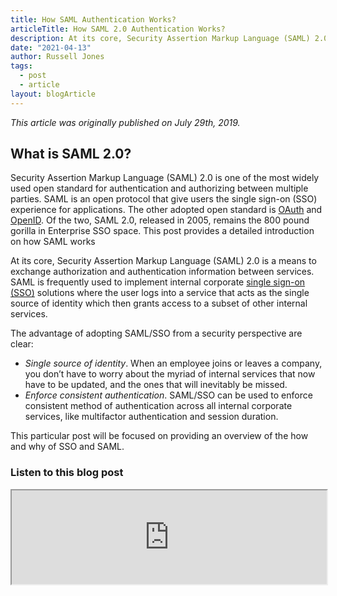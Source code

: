 ```yaml
---
title: How SAML Authentication Works?
articleTitle: How SAML 2.0 Authentication Works?
description: At its core, Security Assertion Markup Language (SAML) 2.0 is a means to exchange authorization and authentication information between services. Learn how saml works.
date: "2021-04-13"
author: Russell Jones
tags:
  - post
  - article
layout: blogArticle
---
```



_This article was originally published on July 29th, 2019._

## What is SAML 2.0?

Security Assertion Markup Language (SAML) 2.0 is one of the most widely used open standard for authentication and authorizing between
multiple parties. SAML is an open protocol that give users the single sign-on (SSO) experience for applications. The other adopted open
standard is [OAuth](https://goteleport.com/blog/how-oauth-authentication-works/) and
[OpenID](https://goteleport.com/blog/how-oidc-authentication-works/). Of the two, SAML 2.0, released in 2005, remains the 800 pound gorilla
in Enterprise SSO space. This post provides a detailed introduction on how SAML works

At its core, Security Assertion Markup Language (SAML) 2.0 is a means to
exchange authorization and authentication information between services. SAML is
frequently used to implement internal corporate [single sign-on (SSO)](https://goteleport.com/blog/kubernetes-sso-saml/) solutions
where the user logs into a service that acts as the single source of identity
which then grants access to a subset of other internal services.

The advantage of adopting SAML/SSO from a security perspective are clear:

- _Single source of identity_. When an employee joins or leaves a company,
  you don’t have to worry about the myriad of internal services that now have
  to be updated, and the ones that will inevitably be missed.
- _Enforce consistent authentication_. SAML/SSO can be used to enforce
  consistent method of authentication across all internal corporate services,
  like multifactor authentication and session duration.

This particular post will be focused on providing an overview of the how and
why of SSO and SAML.

### Listen to this blog post
<iframe
  src="https://protocol.podigee.io/5-how-saml-20-authentication-works/embed?context=external&theme=default"
  border="0"
  height="150px"
  width="100%"
/>

## SAML Terminology

Unfortunately before going any further we have to define some SAML-specific
terminology, of which a fair amount exists.

### Principal

The _principal_ is the user trying to authenticate. You can think of this as
the actual human behind the screen, for the remainder of this post, we'll
assume it's John Smith.

It is helpful to think about principal having metadata attached to it. First
name, last name, email address, etc. This metadata is also called _identity
information_ and its importance will be explained below.

### Identity Provider

An _Identity Provider_, frequently abbreviated as `IdP`, is the service that
serves as the source of identity information and authentication decision. Think
of identity providers as databases for identity information.

Identity providers authenticate principals and return
identity information to <ins>service providers</ins> (see below). A few examples of common identity providers:
Auth0, Active Directory Federation Services (ADFS), and Okta.

The industry best practice is to consolidate all user identities of an
organization in a single identity provider.

### Service Providers

_Service providers_ frequently abbreviated as `SP`, are the
services that are requesting authentication and identity information about the
principal. Service providers take authentication responses received from
identity providers and use that information to create and configure sessions.

In other words, a service provider is an application that offers a single sign
on (SSO) mechanism for its users to login and access its resources. Such
applications, in addition to knowing a principal name or email address may need
to request additional identity information about a principal, usually to implement
[role-based access control (RBAC)](https://goteleport.com/blog/access-controls/).

Examples of such applications include Github, Google Apps.
[Teleport](https://goteleport.com/), our access plane solution, is also a
service provider.

### Flows

SAML supports two different types of flows: those initiated by the service
provider and those initiated by the identity provider. In this post, we’ll
cover the common <ins>SP-initiated</ins>
flow. In SP-initiated flows, you start out at the service provider, are
redirected to the identity provider to authenticate, and are then redirected
back to the service provider.

This flow is usually initiated when a user clicks on "Login with SSO" button
or something similar.

### Bindings

_Bindings_ are the format in
which data is transferred between service providers and identity providers. The
two most popular are <ins>HTTP Redirect
Binding</ins> and <ins>HTTP POST
Binding</ins>. HTTP Redirect Bindings transfer data using HTTP redirects and
query parameters; this type of binding is typically used in authentication
requests. HTTP POST Binding transfer data using HTTP POST forms, this type of
binding is typically used in authentication responses.

In other words, bindings define _how_ the identity information about the
principal is communicated from an identity provider to a service provider.

### Assertions

_Assertions_ are statements made by the identity provider about the principal.
For example, the principal's email address and/or groups/roles the principal
may be associated with. Assertions are used by the service provider to create
and configure sessions for a principal.

In other words, assertions define _what_ identity information about the
principal is communicated from an identity provider to a service provider.

## SAML Login Flow

To illustrate how SAML Login works, we are going to use [Teleport](https://goteleport.com)
as an example of a service provider and [Auth0](https://auth0.com/) for an
identity provider.

The SAML Login flow is shown on the diagram below:

<BlogImage src="./assets/saml-sso-teleport.png" />

1. A user clicks on "Login via Auth0" button, choosing to login via Auth0 using
   SAML, as opposed to using Teleport's built-in user database. Teleport
   redirects the user to Auth0. SAML authentication begins. We'll refer to the user
   as principal from now on.
2. Auth0 asks the user for their username or email, their password and the second
   factor (2FA) authentication token.
3. If the supplied information is correct, Auth0 will authenticate the user and take the 
   principal's identity and returns it back to Teleport as _assertions_.
4. Teleport receives the identity information from Auth0 and this allows it to
   create a user session.

### Configuration

Identity providers all have their own unique methods of configuration. However, the following minimal set of configuration is needed for the
identity provider to work with a service provider.

- An Assertion Consumer Service (ACS) URL has to be configured. The ACS URL is an endpoint on the service provider where the identity
  provider will redirect to with its authentication response. This endpoint should be an HTTPS endpoint because it will be used to transfer
  Personally Identifiable Information (PII). - Generate and upload a signing key to be used to sign authentication requests. More on this
  later. - Configuration of assertions, which includes information about the principal. The source and format of this information will need to
  be configured. At the minimum, the identity provider will send a NameID and some assertions about the principal (like group membership).

Service provider configuration is typically simpler, and can often by automatically configured by parsing metadata provided by the identity
provider. Simplified identity provider metadata XML is shown in Figure (2) below. The most important tags are `SingleSignOnService` and `KeyDescriptor`. The `SingleSignOnService` tags define the binding and endpoints to send authentication requests
to, and the `KeyDescriptor` tag contains the [public key](https://goteleport.com/blog/comparing-ssh-keys/) of the identity provider
which will be used to validate the authentication response.

```xml
<md:EntityDescriptor>
  <md:IDPSSODescriptor>
    <md:KeyDescriptor use="signing">
      <ds:KeyInfo>
        <ds:X509Data>
          <ds:X509Certificate>
            MIICMjCCAZugAwIBAgIBADANBgkqhkiG9w0BAQ0FADA2MQswCQYDVQQGEwJ1czEL
            MAkGA1UECAwCQ0ExDDAKBgNVBAoMA2lkcDEMMAoGA1UEAwwDaWRwMB4XDTE5MDQy
            NjE4NTIxOFoXDTIwMDQyNTE4NTIxOFowNjELMAkGA1UEBhMCdXMxCzAJBgNVBAgM
            AkNBMQwwCgYDVQQKDANpZHAxDDAKBgNVBAMMA2lkcDCBnzANBgkqhkiG9w0BAQEF
            AAOBjQAwgYkCgYEA1mKmlbr/SiHOhgdROpYeze96mw0WbO+BdJYDceeuNkaw0zOU
            CKZI6TNgrNsqEnLOyWYy5ywA9XA6Ni2qQTuKqapsMT3I1s9DMUg2ln7tTzNdhE02
            fY4GVjiCw7i9YJ+cgcMZh8qL0yoilrLpRLzLrRC6rApqYfEwn+5FPKtTt7cCAwEA
            AaNQME4wHQYDVR0OBBYEFNvFMRtHJ4D327dbRbxhWceXnwd0MB8GA1UdIwQYMBaA
            FNvFMRtHJ4D327dbRbxhWceXnwd0MAwGA1UdEwQFMAMBAf8wDQYJKoZIhvcNAQEN
            BQADgYEAX0I5zpGqI7vzzs8CDyokux1JZzfu+O3P5GfOwUaIG9y01FzxgbL2MRKQ
            oTXMAed97Q6vHA5cffvteu/rPcerpGmFj5h3wv5u+D0ch5s/Mk/Ug6S+x6k3CC+P
            kHimi6OEslFecDMhghUtPJAmhOGnTRwLr7hVeJXBHXWCTXA7aGE=
          </ds:X509Certificate>
        </ds:X509Data>
      </ds:KeyInfo>
    </md:KeyDescriptor>
    <md:NameIDFormat>
       urn:oasis:names:tc:SAML:1.1:nameid-format:emailAddress
    </md:NameIDFormat>
    <md:SingleSignOnService
      Binding="urn:oasis:names:tc:SAML:2.0:bindings:HTTP-POST"
      Location="https://idp.example.com/saml"/>
    <md:SingleSignOnService
      Binding="urn:oasis:names:tc:SAML:2.0:bindings:HTTP-Redirect"
      Location="https://idp.example.com/saml"/>
  </md:IDPSSODescriptor>
</md:EntityDescriptor>
```

_Figure 2: Simplified metadata from an identity provider._

### Authentication Request

To begin the login process, the principal typically will navigate to the service providers login page, and then click on a button that reads
something like, “Login via SSO.”

At this point the service provider will create an `AuthnRequest` XML document, serialize it (base64, compress, and URL
encode), add it as a query parameter to the URL, and redirect the principal’s browser to the identity provider’s login page. As the name of
the request implies, the service provider is requesting the identity provider to perform authentication on its behalf. It should go without
saying that this (and all other requests and responses) should occur over HTTPS.

The `AuthnRequest` is often sent using HTTP Redirect Binding, and ends up looking something like the following:

`https://idp.example.com/saml?SAMLRequest=nFdpk6JK0%2F0rHc7...`

Where the SAMLRequest parameter is the encoded `AuthnRequest`, a simplified `AuthnRequest` follows.

```xml
<samlp:AuthnRequest
AssertionConsumerServiceURL="https://sp.example.com/saml/acs"
Destination="https://idp.example.com/saml"
ID="bcf0b634-67b4-4dc9-a436-4e5cfcfb80e2"
IssueInstant="2019-04-17T18:15:16Z"
ProtocolBinding="urn:oasis:names:tc:SAML:2.0:bindings:HTTP-POST"
Version="2.0">
  <saml:Issuer>
  https://sp.example.com/saml/acs
  </saml:Issuer>
  <ds:Signature>
    <ds:SignedInfo>
      <ds:CanonicalizationMethod
      Algorithm="http://www.w3.org/2001/10/xml-exc-c14n#" />
      <ds:SignatureMethod
      Algorithm="http://www.w3.org/2001/04/xmldsig-more#rsa-sha256" />
      <ds:Reference URI="#bcf0b634-67b4-4dc9-a436-4e5cfcfb80e2">
        <ds:Transforms>
          <ds:Transform
          Algorithm="http://www.w3.org/2000/09/xmldsig#enveloped-signature" />
          <ds:Transform Algorithm="http://www.w3.org/2001/10/xml-exc-c14n#" />
        </ds:Transforms>
        <ds:DigestMethod Algorithm="http://www.w3.org/2001/04/xmlenc#sha256" />
        <ds:DigestValue>
        XBCrZlFG5PxsHkeo5zNeRtDnB9rZEbo4R0HwFbl6O3c=
        </ds:DigestValue>
      </ds:Reference>
    </ds:SignedInfo>
    <ds:SignatureValue>
    PLslJMUXoW99FDpFdlUdKojYJbJWhWaJ8URQOOGAqXQ/QAF2mLsdJOOu834H9T7USVkeWn7e1NuK
    9pV6C0CEo/INaT/2knWH/OlRl2jH0e+NR9bLcGY49MBAqaqCd/FbHm/bvPEerM2SrLkYA9dmN5vE
    6NVm5cvdMue9KZRnRZ4j5BAstC03Fd9/5OGetgcDiIlNMTDjhEuSgijVR0+jkSgPu/mZLfQ3IT+9
    tcHvC9VUuigVRXGEqOHsd2yX4Rhl9f6u1Y0BAg82RerHg6VEzxM9ZDvIyKIq/Ne8Hz0COlVWrJ/a
    qoi9RzROfPFOsEW8ohLUeZ74QS93jYztfY4BzA==
    </ds:SignatureValue>
    <ds:KeyInfo>
      <ds:X509Data>
        <ds:X509Certificate>
        MIIDKjCCAhKgAwIBAgIQUBVD9B5t9U5IvGFV2F/igDANBgkqhkiG9w0BAQsFADBAMRUwEwYDVQQK
        EwxUZWxlcG9ydCBPU1MxJzAlBgNVBAMTHnRlbGVwb3J0LmxvY2FsaG9zdC5sb2NhbGRvbWFpbjAe
        Fw0xNzA4MTYxOTU0NTFaFw0yNzA4MTQxOTU0NTFaMEAxFTATBgNVBAoTDFRlbGVwb3J0IE9TUzEn
        MCUGA1UEAxMedGVsZXBvcnQubG9jYWxob3N0LmxvY2FsZG9tYWluMIIBIjANBgkqhkiG9w0BAQEF
        AAOCAQ8AMIIBCgKCAQEAopoQnx7RELetBxUlkRZnSHLRYakETx6OiwCqlArC89tXsTmbv71AsQJJ
        j0Xys7py5gfcKF2onjSj3FMX/ApxjdQIiq7+60g3WIRsaTSIGaHU/Gq/GQXPIfGxvDEp+mnytD7Q
        C39VyeUHIDicXv1IluGvolxtxjU8Fi/tGpCEuhREhfcOiXOaRMA8ABPHj6qLZOaq80yIxuUqv2jP
        aRw2jvAcCLUtOF4W5gs+3ms9d/qZRjIEPkrzPiEHRAVvcUb4Lutwx1YJcPUPviIVdcH7JiWj2eEU
        9fObjrxvLJ2ZMET4bz/thH3okOvkfvE0Xt0L6G9Gv08wqsmwWP0BNJYTwQIDAQABoyAwHjAOBgNV
        HQ8BAf8EBAMCB4AwDAYDVR0TAQH/BAIwADANBgkqhkiG9w0BAQsFAAOCAQEASguYy7pt3DoJ24rs
        MDTBa9+ZsVfgHHmCbwhXgyt1siXdA8USluYwOGnECo+yuOdfFK2545UPpNp5G5pGGxSf0LP1Usud
        ANQ97R6vF7XIYJAmVgHITMpjuVgGlJi1+Ro2NzoX1EF8X2GowJr6hehERCSL16PVXAo/b41ypMad
        3yTMKW6YNWEoBftZfhSjb9ZVpbGomgE20UMtp0d601MZy20M8zJBEH4yXhxzJ1/3nJpfW4c3VOK6
        QDDJpFFPl4GZwF31qcpIPSpHuokbskkhnSgiPjdc8k73q3bIyg7RonTvf8kfmD5TU+K9pOIKvF48
        JVyH0UBaXnojNYyltHgXnA==
        </ds:X509Certificate>
      </ds:X509Data>
    </ds:KeyInfo>
  </ds:Signature>
</samlp:AuthnRequest>
```

_Figure 3: Simplified authentication request sent by the service provider to the identity provider._

A few things to note about the `AuthnRequest`.

The service provider generates a large secure random number and inserts it into the `ID` field in the `AuthnRequest` tag. This value is also stored locally (typically in a database) and is
used to pair requests with responses from an identity provider and to prevent a malicious third party from sending an unsolicited response to a request (it would not know
the `ID`).

To prevent the re-use of expired `AuthnRequests`, the identity provider needs to store and track which `ID` values have been used thus far. Without some kind of time bound, this would
lead to the identity provider needing an ever increasing amount of storage. The `IssueInstant` is used to generate that validity window for the request.

The service provider should sign the `AuthnRequest`. The SAML signing scheme includes the signature, key used to sign
the request, and information on how to calculate the signature all under the `Signature` tag. The identity
provider should not only validate the included key was used to sign the request, but also that the key is the same as the one uploaded
during configuration (see previous section). If the key does not match, is missing, or if the signature values do not match, the identity
provider knows the request is not legitimate and to reject it. XML digital signatures, which is what SAML uses to sign requests, are a large
and complex topic in itself, [Signing an XML document using XMLDSIG](https://www.di-mgt.com.au/xmldsig.html) is a good place to start to
learn more.

### Authentication Response

Returning back to the authentication flow, at this point the principal is sitting at the login page of the identity provider. If the
principal enters their correct login credentials, the identity provider will perform a 302 Redirect to the ACS URL of the service provider
with body containing the authentication response. In the example we have been tracking, the ACS URL would look like the following:

```
https://sp.example.com/saml/acs
```

A simplified `SAMLResponse` would look like the following:

```xml
<saml2p:Response
Destination="https://sp.example.com/saml/acs"
ID="id35287812421219341967493380"
InResponseTo="bcf0b634-67b4-4dc9-a436-4e5cfcfb80e2"
IssueInstant="2019-04-18T18:51:46.729Z">
  <ds:Signature>
    <ds:SignedInfo>
      <ds:CanonicalizationMethod
      Algorithm="http://www.w3.org/2001/10/xml-exc-c14n#" />
      <ds:SignatureMethod
      Algorithm="http://www.w3.org/2001/04/xmldsig-more#rsa-sha256" />
      <ds:Reference URI="#id35287812421219341967493380">
        <ds:Transforms>
          <ds:Transform
          Algorithm="http://www.w3.org/2000/09/xmldsig#enveloped-signature" />
          <ds:Transform
          Algorithm="http://www.w3.org/2001/10/xml-exc-c14n#",/>
        </ds:Transforms>
        <ds:DigestMethod
        Algorithm="http://www.w3.org/2001/04/xmlenc#sha256" />
        <ds:DigestValue>
        tyLUm4r2isgN+L6sRcqDSEa1Zb7WQbQJG6PpLcf3Mrc=
        </ds:DigestValue>
      </ds:Reference>
    </ds:SignedInfo>
    <ds:SignatureValue>
    XjqbZty/QkqTnMV8YsS2XJ3qgVLPGNC67o/WmzkzoAyl3SBOCGllV4UdijkTjhgykQP7MVXyCql0
    eRtIMJ++rbi3OxCSc0LN67znuTS7cAfcOQzYBtYX2R9w3GlEAO0kZusWYlP3cu/ObmQZUQ7CSgr4
    DRXsVWRhSmmpxHl6klC6c10eWiIlK7Ccpvvvb2hlwl8anyuO/CcKH0n/Rb9vHWtsAlqKXZ8G4X6M
    77AfRFC7yDWk+8B784109phQxcxoDYjuQNO5IkiRE6J2LnkmuaPoKVyTtpP2JYLiYMSBu8laDsnZ
    I/ewOtBwr16j9oOJpgHPQufQJfvcg+rPEwkptg==
    </ds:SignatureValue>
    <ds:KeyInfo>
      <ds:X509Data>
        <ds:X509Certificate>
        MIICMjCCAZugAwIBAgIBADANBgkqhkiG9w0BAQ0FADA2MQswCQYDVQQGEwJ1czEL
        MAkGA1UECAwCQ0ExDDAKBgNVBAoMA2lkcDEMMAoGA1UEAwwDaWRwMB4XDTE5MDQy
        NjE4NTIxOFoXDTIwMDQyNTE4NTIxOFowNjELMAkGA1UEBhMCdXMxCzAJBgNVBAgM
        AkNBMQwwCgYDVQQKDANpZHAxDDAKBgNVBAMMA2lkcDCBnzANBgkqhkiG9w0BAQEF
        AAOBjQAwgYkCgYEA1mKmlbr/SiHOhgdROpYeze96mw0WbO+BdJYDceeuNkaw0zOU
        CKZI6TNgrNsqEnLOyWYy5ywA9XA6Ni2qQTuKqapsMT3I1s9DMUg2ln7tTzNdhE02
        fY4GVjiCw7i9YJ+cgcMZh8qL0yoilrLpRLzLrRC6rApqYfEwn+5FPKtTt7cCAwEA
        AaNQME4wHQYDVR0OBBYEFNvFMRtHJ4D327dbRbxhWceXnwd0MB8GA1UdIwQYMBaA
        FNvFMRtHJ4D327dbRbxhWceXnwd0MAwGA1UdEwQFMAMBAf8wDQYJKoZIhvcNAQEN
        BQADgYEAX0I5zpGqI7vzzs8CDyokux1JZzfu+O3P5GfOwUaIG9y01FzxgbL2MRKQ
        oTXMAed97Q6vHA5cffvteu/rPcerpGmFj5h3wv5u+D0ch5s/Mk/Ug6S+x6k3CC+P
        kHimi6OEslFecDMhghUtPJAmhOGnTRwLr7hVeJXBHXWCTXA7aGE=
        </ds:X509Certificate>
      </ds:X509Data>
    </ds:KeyInfo>
  </ds:Signature>
  <saml2p:Status>
    <saml2p:StatusCode Value="urn:oasis:names:tc:SAML:2.0:status:Success" />
  </saml2p:Status>
  <saml2:Assertion
  ID="id35287812421980111258419174"
  IssueInstant="2019-04-18T18:51:46.729Z">
    <ds:Signature>
      <ds:SignedInfo>
        <ds:CanonicalizationMethod
        Algorithm="http://www.w3.org/2001/10/xml-exc-c14n#" />
        <ds:SignatureMethod
        Algorithm="http://www.w3.org/2001/04/xmldsig-more#rsa-sha256" />
        <ds:Reference URI="#id35287812421980111258419174">
          <ds:Transforms>
            <ds:Transform
            Algorithm="http://www.w3.org/2000/09/xmldsig#enveloped-signature" />
            <ds:Transform
            Algorithm="http://www.w3.org/2001/10/xml-exc-c14n#"/>
          </ds:Transforms>
          <ds:DigestMethod Algorithm="http://www.w3.org/2001/04/xmlenc#sha256" />
          <ds:DigestValue>
          VKPsgTPABNq1SvInCMXd04LZCvRYMnJzEeT5oIs70hw=
          </ds:DigestValue>
        </ds:Reference>
      </ds:SignedInfo>
      <ds:SignatureValue>
      gsUzQuivXX378HkYNI+plBkp1BvPUNmJD+kh825nHwIBNd019IxffVmOfRAQAkZhT6rqxWhO5/Yc
      JGR5J0qjJVmrRrJ/ipT4VfuJsbn346nEFSMU15D0h3UHrvl651C+NStyXsi8Q8502Qe0ChHOtEXM
      rw9HWPwYtJX0rlpNEzLUnEQPvJ4pd3bz9SIl/YXMNTxE7NCDOxPXKtA4namkkweilxTCynM6A1kn
      6gEWaXhLMwLLAV6kOtivdVksBPzR9BeZ7RPpXeqt0qN62L4NaHq3OsdjgtQr9sllssD1fEek1eU4
      giCzPgb1+LjvD9dpFH5pcLt9YlwHyYgEBBLOQg==
      </ds:SignatureValue>
      <ds:KeyInfo>
        <ds:X509Data>
          <ds:X509Certificate>
          MIICMjCCAZugAwIBAgIBADANBgkqhkiG9w0BAQ0FADA2MQswCQYDVQQGEwJ1czEL
          MAkGA1UECAwCQ0ExDDAKBgNVBAoMA2lkcDEMMAoGA1UEAwwDaWRwMB4XDTE5MDQy
          NjE4NTIxOFoXDTIwMDQyNTE4NTIxOFowNjELMAkGA1UEBhMCdXMxCzAJBgNVBAgM
          AkNBMQwwCgYDVQQKDANpZHAxDDAKBgNVBAMMA2lkcDCBnzANBgkqhkiG9w0BAQEF
          AAOBjQAwgYkCgYEA1mKmlbr/SiHOhgdROpYeze96mw0WbO+BdJYDceeuNkaw0zOU
          CKZI6TNgrNsqEnLOyWYy5ywA9XA6Ni2qQTuKqapsMT3I1s9DMUg2ln7tTzNdhE02
          fY4GVjiCw7i9YJ+cgcMZh8qL0yoilrLpRLzLrRC6rApqYfEwn+5FPKtTt7cCAwEA
          AaNQME4wHQYDVR0OBBYEFNvFMRtHJ4D327dbRbxhWceXnwd0MB8GA1UdIwQYMBaA
          FNvFMRtHJ4D327dbRbxhWceXnwd0MAwGA1UdEwQFMAMBAf8wDQYJKoZIhvcNAQEN
          BQADgYEAX0I5zpGqI7vzzs8CDyokux1JZzfu+O3P5GfOwUaIG9y01FzxgbL2MRKQ
          oTXMAed97Q6vHA5cffvteu/rPcerpGmFj5h3wv5u+D0ch5s/Mk/Ug6S+x6k3CC+P
          kHimi6OEslFecDMhghUtPJAmhOGnTRwLr7hVeJXBHXWCTXA7aGE=
          </ds:X509Certificate>
        </ds:X509Data>
      </ds:KeyInfo>
    </ds:Signature>
    <saml2:Subject>
      <saml2:NameID>
      jsmith@example.com
      </saml2:NameID>
      <saml2:SubjectConfirmation>
        <saml2:SubjectConfirmationData
        InResponseTo="bcf0b634-67b4-4dc9-a436-4e5cfcfb80e2"
        NotOnOrAfter="2019-04-18T18:56:46.730Z"
        Recipient="https://sp.example.com/saml/acs" />
      </saml2:SubjectConfirmation>
    </saml2:Subject>
    <saml2:Conditions
    NotBefore="2019-04-18T18:46:46.730Z"
    NotOnOrAfter="2019-04-18T18:56:46.730Z"
    xmlns:saml2="urn:oasis:names:tc:SAML:2.0:assertion">
    </saml2:Conditions>
    <saml2:AuthnStatement
    AuthnInstant="2019-04-18T18:51:46.729Z"
    SessionIndex="bcf0b634-67b4-4dc9-a436-4e5cfcfb80e2">
    </saml2:AuthnStatement>
    <saml2:AttributeStatement>
      <saml2:Attribute Name="logins">
        <saml2:AttributeValue>
        root
        </saml2:AttributeValue>
        <saml2:AttributeValue>
        jsmith
        </saml2:AttributeValue>
      </saml2:Attribute>
      <saml2:Attribute Name="groups">
        <saml2:AttributeValue>
        admins
        </saml2:AttributeValue>
        <saml2:AttributeValue>
        developers
        </saml2:AttributeValue>
      </saml2:Attribute>
    </saml2:AttributeStatement>
  </saml2:Assertion>
</saml2p:Response>
```

_Figure 4: Simplified authentication response sent by the identity provider to the service provider._

When a service provider receives an authentication response, it should first check if the `InResponseTo` attribute
references an `ID` of an `AuthnRequest` that the service provider actually sent. In
addition, the `IssueInstant` attribute should be used to scope the validity window of the response. The
reasoning for why these are important has already been explained in the previous section.

The ACS URL to which the authentication response is delivered performs no authentication of the client, this is why the `Signature` in the authentication response must be checked to ensure the client is
the identity provider. For readers familiar with the concept of webhooks, this is conceptually very similar: information is exchanged out-of-band ahead of time (often an API key in the case of webhooks) which is then used to authenticate the client.

The response also contains four new interesting tags: `Status`, `Subject`,

`Conditions`
, and `AttributeStatement:`

- The `Status` tag contains the authentication result: success or failure.
- `The Subject` tag identifies the principal that just authenticated. As seen in Figure
  (4), the `NameID` tag contains the email address of the principal that authenticated: `jsmith@example.com`.
- The `Conditions` tag defines constraints on the assertions, for example the `NotBefore` and `NotOnOrAfter` attributes define the time duration that the assertions are valid. This
  prevents a malicious actor from recording a valid authentication response and then replaying at a later time (perhaps after the principals account has been removed).
- The `AttributeStatement` tag contains assertions that the identity provider is making about the principal. As mentioned previously, assertions typically contain information like
  group membership within an organization, allowed logins, or any other relevant identifying information about the principal. In Figure (4), the principal is part
  of the groups `admins` and `developers` and is allowed to login as `root` and `jsmith`
  .

As mentioned above, it's important to keep in mind assertions about a principal
are a snapshot in time of identifying information. Providing long lived
assertions or sessions is, in general, a security risk. Keep assertions and
sessions reasonably short lived and force re-authentication to ensure that any
assertions that the identity provider made about the principal are still valid.

## Adding SAML based SSO to your app.

This post was a deep dive into how SAML authentication works, but luckily developers
can use open-source libraries to quickly and easily add SAML to applications.

These are a few top libraries for adding SAML to your app.
- For Node.js try [node-saml](https://www.npmjs.com/package/saml)
- For PHP Apps try [simpleSAML](https://simplesamlphp.org/)
- For Ruby & Rails Apps try [ruby-saml](https://rubygems.org/gems/ruby-saml) 
- For GoLang Apps try [SAML](https://github.com/crewjam/saml)
- For Django Apps try [django-saml2-auth](https://github.com/fangli/django-saml2-auth)

The above list is a starting off point for adding SAML to your application. Since a 
SAML library is key for authentication it's important to pick a library which is being 
maintained and has mitigated any possible security issues or CVEs. 

<EmailSubscribeViolet />

## Conclusion

What a service provider does with the response is up to the discretion of the
service provider. However, typically a successful response will create a
session on an internal service providing a single source of identity and
consistent authentication across internal services.

One common example is a service providers wanting to know which user group
a principal belongs to. This allows to implement role-based access control
policy, which says that only users from "SSH" group should be given access
to the production SSH environment. A different policy can be implemented for
accessing [Kubernetes clusters](https://goteleport.com/blog/microservices-containers-kubernetes/), or the CI/CD pipeline, etc.

Generally, SAML authentication solves three important problems:

- SAML offers significant improvement to user experience. Users only have to
  remember their credentials with a single identity provider and not having to
  worry about user names and passwords for every application they use.
- SAML allows application developers to outsource identity management and
  authentication implementation to external providers and not having to
  implement it themselves.
- And perhaps most importantly, SAML dramatically reduces the operational
  overhead of managing access within an organization. If an employee leaves or
  transfers to another team, their access will be automatically revoked or
  downgraded across all applications connected to the identity provider.

Hopefully that provides a good snapshot of how SAML works. If you’d like to
learn more about how we integrate with various SSO services you can read more
on [how to implement SSO for SSH Access](https://goteleport.com/teleport/docs/enterprise/ssh-sso/)
or on [how to implement SSO for Kubernetes](https://goteleport.com/how-it-works/secure-kubernetes-access/).
